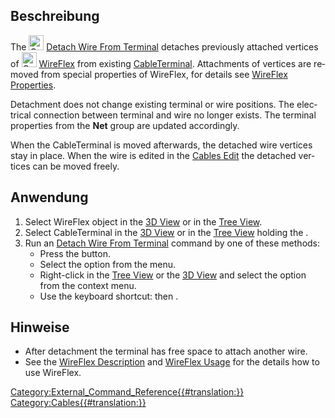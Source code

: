 <languages/>

{{Docnav/de
|[[Cables_AttachWireToTerminal/de| LeitungsverlaufAnKabelanschlussBefestigen]]
|[[Cables_CompoundPath/de|Verbundverlauf]]
|[[Cables_Workbench/de|Cables]]
|IconL=Cables_AttachWireToTerminal.svg
|IconR=Cables_CompoundPath.svg
|IconC=Cables_workbench_icon.svg
}}

{{GuiCommand
|Name=Cables DetachWireFromTerminal
|Name/de=Cables LeitungsverlaufVonKabelanschlussLösen
|MenuLocation=Cable Leitungen → Leitungsverlauf von Kabelanschluss lösen
|Workbenches=[[Cables_Workbench/de|Cables]]
|Shortcut={{KEY|T}} {{KEY|R}}
|Version=0.3.0
|SeeAlso=[[Cables_AttachWireToTerminal/de|Cables LeitungsverlaufAnKabelanschlussBefestigen]], [[Cables_CableTerminal/de|Cables Kabelanschluss]], [[Cables_WireFlex/de|Cables Leitungsverlauf]]
}}

<span id="Description"></span>
==Beschreibung==

<div lang="en" dir="ltr" class="mw-content-ltr">
The [[Image:Cables_DetachWireFromTerminal.svg|24px]] [[Cables_DetachWireFromTerminal|Detach Wire From Terminal]] detaches previously attached vertices of [[Image:Cables_WireFlex.svg|24px]] [[Cables_WireFlex|WireFlex]] from existing [[Cables_CableTerminal|CableTerminal]]. Attachments of vertices are removed from special properties of WireFlex, for details see [[Cables_WireFlex#Properties|WireFlex Properties]].
</div>

<div lang="en" dir="ltr" class="mw-content-ltr">
Detachment does not change existing terminal or wire positions. The electrical connection between terminal and wire no longer exists. The terminal properties from the '''Net''' group are updated accordingly.
</div>

<div lang="en" dir="ltr" class="mw-content-ltr">
When the CableTerminal is moved afterwards, the detached wire vertices stay in place. When the wire is edited in the [[Cables_Edit|Cables Edit]] the detached vertices can be moved freely.
</div> 


<span id="Usage"></span>
==Anwendung==

<div lang="en" dir="ltr" class="mw-content-ltr">
# Select WireFlex object in the [[3D_View|3D View]] or in the [[Tree_View|Tree View]].
# Select CableTerminal in the [[3D_View|3D View]] or in the [[Tree_View|Tree View]] holding the {{KEY|CTRL}}.
# Run an [[Cables_DetachWireFromTerminal|Detach Wire From Terminal]] command by one of these methods:
#* Press the {{Button|[[Image:Cables_DetachWireFromTerminal.svg|16px]] [[Cables_DetachWireFromTerminal|Detach Wire From Terminal]]}} button.
#* Select the {{MenuCommand|Cable Wires → [[Image:Cables_DetachWireFromTerminal.svg|16px]] Detach Wire From Terminal}} option from the menu.
#* Right-click in the [[Tree_View|Tree View]] or the [[3D_View|3D View]] and select the {{MenuCommand|Cable Wires → [[Image:Cables_DetachWireFromTerminal.svg|16px]] Detach Wire From Terminal}} option from the context menu.
#* Use the keyboard shortcut: {{KEY|T}} then {{KEY|R}}.
</div>

<span id="Notes"></span>
==Hinweise==

<div lang="en" dir="ltr" class="mw-content-ltr">
* After detachment the terminal has free space to attach another wire.
* See the [[Cables_WireFlex#Description|WireFlex Description]] and [[Cables_WireFlex#Usage|WireFlex Usage]] for the details how to use WireFlex.
</div>


{{Docnav/de
|[[Cables_AttachWireToTerminal/de| LeitungsverlaufAnKabelanschlussBefestigen]]
|[[Cables_CompoundPath/de|Verbundverlauf]]
|[[Cables_Workbench/de|Cables]]
|IconL=Cables_AttachWireToTerminal.svg
|IconR=Cables_CompoundPath.svg
|IconC=Cables_workbench_icon.svg
}}

[[Category:External_Command_Reference{{#translation:}}]]
[[Category:Cables{{#translation:}}]]